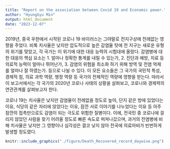 ```yaml
---
title: "Report on the association between Covid 19 and Economic power."
author: "HyungGyu Min"
output: html_document
date: "2023-12-07"
---
```



2019년, 중국 우한에서 시작된 코로나 19 바이러스는 그야말로 전지구상에 전례없는 영향을 주었다. 
비록 치사율은 낮지만 압도적으로 높은 감염율 탓에 전 지구는 새로운 유형의 위기를 맞았고, 각 국가는 이 위기에 대한 대응 능력의 시험대에 올랐다. 
감염병에 대한 대응의 핵심 요소는 1. 얼마나 정확한 통계를 내릴 수 있는가, 2. 진단과 예방, 치료 등 의료적 능력이 얼마나 뛰어난가, 3. 감염의 위험을 최소화 하기 위해 방역 및 전염 억제를 얼마나 잘 하였는가. 등으로 나뉠 수 있다. 
이 모든 요소들은 그 국가의 국민적 특성, 경제적 힘, 의료 과학 역량, 행정 역량 등 국가의 전체적인 역량에 영향을 받는다. 
따라서 이 보고서에서는 각 국가의 2020년 코로나 사태의 상황을 살펴보고, 코로나와 경제력의 연관관계를 살펴보고자 한다. 

코로나 19는 치사율은 낮지만 감염율이 전례없을 정도로 높아, 단지 같은 방에 있었다는 이유, 식당의 같은 자리에 앉았다는 이유, 잠깐 서로 이야기를 나누었다는 이유 등 아주 잠깐의 접촉만으로도 감염이 되는 극도로 위험한 질병이다. 
이에, 전국민 중 코로나에 걸리지 않았던 사람을 찾기 어려울 정도로 빠른 속도로 퍼져나갔으며, 과거의 전염병에 비해 치사율은 낮지만 그 영향이나 심각성은 결코 낮지 않아 전국에 의료마비가 빈번하게 발생할 정도였다. 

```r
knitr::include_graphics("./figure/Death_Recovered_record_daywise.png") 
```





